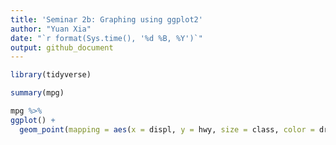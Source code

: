 ```yaml
---
title: 'Seminar 2b: Graphing using ggplot2'
author: "Yuan Xia"
date: "`r format(Sys.time(), '%d %B, %Y')`"
output: github_document
---
```


```r
library(tidyverse)
```

```r
summary(mpg)
```

```r
mpg %>% 
ggplot() +
  geom_point(mapping = aes(x = displ, y = hwy, size = class, color = drv))
```

